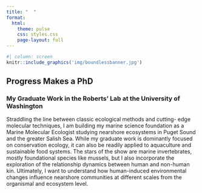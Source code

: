 ```yaml
---
title: "  "
format:
  html: 
    theme: pulse
    css: styles.css
    page-layout: full
---
```


```r
#| column: screen
knitr::include_graphics('img/boundlessbanner.jpg')
```

## Progress Makes a PhD  

### My Graduate Work in the Roberts' Lab at the University of Washington

Straddling the line between classic ecological methods and cutting- edge molecular techniques, I am building my marine science foundation as a Marine Molecular Ecologist studying nearshore ecosystems in Puget Sound and the greater Salish Sea. While my graduate work is dominantly focused on conservation ecology, it can also be readily applied to aquaculture and sustainable food systems. The stars of the show are marine invertebrates, mostly foundational species like mussels, but I also incorporate the exploration of the relationship dynamics between human and non-human kin. Ultimately, I want to understand how human-induced environmental changes influence nearshore communities at different scales from the organismal and ecosystem level.
